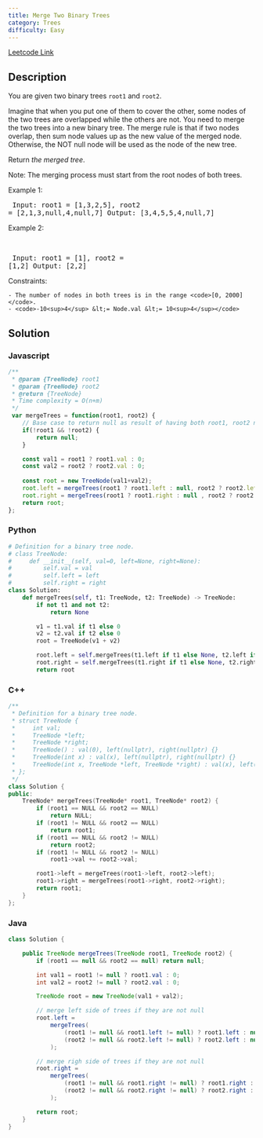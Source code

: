 ```yaml
---
title: Merge Two Binary Trees
category: Trees
difficulty: Easy
---
```


<Callout>

[Leetcode Link](https://leetcode.com/problems/merge-two-binary-trees)

</Callout>

## Description
You are given two binary trees <code>root1</code> and <code>root2</code>.

Imagine that when you put one of them to cover the other, some nodes of the two trees are overlapped while the others are not. You need to merge the two trees into a new binary tree. The merge rule is that if two nodes overlap, then sum node values up as the new value of the merged node. Otherwise, the NOT null node will be used as the node of the new tree.

Return *the merged tree*.

Note: The merging process must start from the root nodes of both trees.

 
Example 1:
<Image alt="" src="https://assets.leetcode.com/uploads/2021/02/05/merge.jpg" width={600} height={163} />
<br /><pre className="overflow-x-auto">
Input: root1 = [1,3,2,5], root2 = [2,1,3,null,4,null,7]
Output: [3,4,5,5,4,null,7]
</pre>

Example 2:

<br /><pre className="overflow-x-auto">
Input: root1 = [1], root2 = [1,2]
Output: [2,2]
</pre>

 
Constraints:


	- The number of nodes in both trees is in the range <code>[0, 2000]</code>.
	- <code>-10<sup>4</sup> &lt;= Node.val &lt;= 10<sup>4</sup></code>



## Solution

### Javascript
```javascript
/**
 * @param {TreeNode} root1
 * @param {TreeNode} root2
 * @return {TreeNode}
 * Time complexity = O(n+m) 
 */
 var mergeTrees = function(root1, root2) {
    // Base case to return null as result of having both root1, root2 null
    if(!root1 && !root2) {
        return null;
    }

    const val1 = root1 ? root1.val : 0;
    const val2 = root2 ? root2.val : 0;
    
    const root = new TreeNode(val1+val2);
    root.left = mergeTrees(root1 ? root1.left : null, root2 ? root2.left: null);
    root.right = mergeTrees(root1 ? root1.right : null , root2 ? root2.right: null);
    return root;
};
```
### Python
```python
# Definition for a binary tree node.
# class TreeNode:
#     def __init__(self, val=0, left=None, right=None):
#         self.val = val
#         self.left = left
#         self.right = right
class Solution:
    def mergeTrees(self, t1: TreeNode, t2: TreeNode) -> TreeNode:
        if not t1 and not t2:
            return None

        v1 = t1.val if t1 else 0
        v2 = t2.val if t2 else 0
        root = TreeNode(v1 + v2)

        root.left = self.mergeTrees(t1.left if t1 else None, t2.left if t2 else None)
        root.right = self.mergeTrees(t1.right if t1 else None, t2.right if t2 else None)
        return root

```
### C++
```cpp
/**
 * Definition for a binary tree node.
 * struct TreeNode {
 *     int val;
 *     TreeNode *left;
 *     TreeNode *right;
 *     TreeNode() : val(0), left(nullptr), right(nullptr) {}
 *     TreeNode(int x) : val(x), left(nullptr), right(nullptr) {}
 *     TreeNode(int x, TreeNode *left, TreeNode *right) : val(x), left(left), right(right) {}
 * };
 */
class Solution {
public:
    TreeNode* mergeTrees(TreeNode* root1, TreeNode* root2) {
        if (root1 == NULL && root2 == NULL) 
            return NULL;
        if (root1 != NULL && root2 == NULL) 
            return root1;
        if (root1 == NULL && root2 != NULL) 
            return root2;
        if (root1 != NULL && root2 != NULL) 
            root1->val += root2->val;

        root1->left = mergeTrees(root1->left, root2->left);
        root1->right = mergeTrees(root1->right, root2->right);
        return root1;
    }
};
```
### Java
```java
class Solution {

    public TreeNode mergeTrees(TreeNode root1, TreeNode root2) {
        if (root1 == null && root2 == null) return null;

        int val1 = root1 != null ? root1.val : 0;
        int val2 = root2 != null ? root2.val : 0;

        TreeNode root = new TreeNode(val1 + val2);

        // merge left side of trees if they are not null
        root.left =
            mergeTrees(
                (root1 != null && root1.left != null) ? root1.left : null,
                (root2 != null && root2.left != null) ? root2.left : null
            );

        // merge righ side of trees if they are not null
        root.right =
            mergeTrees(
                (root1 != null && root1.right != null) ? root1.right : null,
                (root2 != null && root2.right != null) ? root2.right : null
            );

        return root;
    }
}

```


